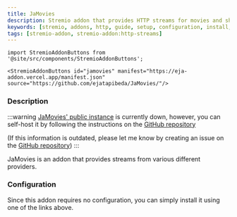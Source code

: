 ```yaml
---
title: JaMovies
description: Stremio addon that provides HTTP streams for movies and shows.
keywords: [stremio, addons, http, guide, setup, configuration, install, link]
tags: [stremio-addon, stremio-addon:http-streams]
---
```


```mdx-code-block
import StremioAddonButtons from '@site/src/components/StremioAddonButtons';

<StremioAddonButtons id="jamovies" manifest="https://eja-addon.vercel.app/manifest.json" source="https://github.com/ejatapibeda/JaMovies/"/>
```

<h3>Description</h3>

:::warning
[JaMovies' public instance](https://eja-addon.vercel.app/) is currently down, however, you can self-host it by following the instructions on the [GitHub repository](https://github.com/ejatapibeda/JaMovies?tab=readme-ov-file#self-hosting-on-vercel)

(If this information is outdated, please let me know by creating an issue on the [GitHub repository](https://github.com/Viren070/guides))
:::

JaMovies is an addon that provides streams from various different providers.

<h3>Configuration</h3>

Since this addon requires no configuration, you can simply install it using one of the links above.
